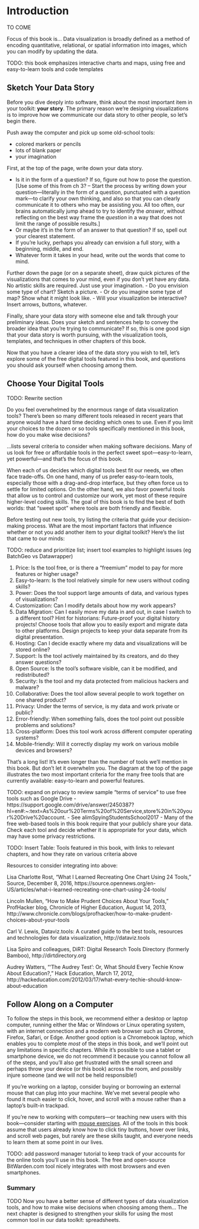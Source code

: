 # Introduction {#introduction}
TO COME

Focus of this book is... Data visualization is broadly defined as a method of encoding quantitative, relational, or spatial information into images, which you can modify by updating the data.

TODO: this book emphasizes interactive charts and maps, using free and easy-to-learn tools and code templates


## Sketch Your Data Story {- #sketch}
Before you dive deeply into software, think about the most important item in your toolkit: **your story**. The primary reason we're designing visualizations is to improve how we communicate our data story to other people, so let's begin there.

Push away the computer and pick up some old-school tools:

  - colored markers or pencils
  - lots of blank paper
  - your imagination

First, at the top of the page, write down your data story.

- Is it in the form of a question? If so, figure out how to pose the question. [Use some of this from ch 3? -- Start the process by writing down your question---literally in the form of a question, punctuated with a question mark---to clarify your own thinking, and also so that you can clearly communicate it to others who may be assisting you. All too often, our brains automatically jump ahead to try to identify the *answer*, without reflecting on the best way frame the *question* in a way that does not limit the range of possible results.]
- Or maybe it's in the form of an answer to that question? If so, spell out your clearest statement.
- If you're lucky, perhaps you already can envision a full story, with a beginning, middle, and end.
- Whatever form it takes in your head, write out the words that come to mind.

Further down the page (or on a separate sheet), draw quick pictures of the visualizations that comes to your mind, even if you don't yet have any data. No artistic skills are required. Just use your imagination.
- Do you envision some type of chart? Sketch a picture.
- Or do you imagine some type of map? Show what it might look like.
- Will your visualization be interactive? Insert arrows, buttons, whatever.

Finally, share your data story with someone else and talk through your preliminary ideas. Does your sketch and sentences help to convey the broader idea that you're trying to communicate? If so, this is one good sign that your data story is worth pursuing, with the visualization tools, templates, and techniques in other chapters of this book.

Now that you have a clearer idea of the data story you wish to tell, let's explore some of the free digital tools featured in this book, and questions you should ask yourself when choosing among them.

## Choose Your Digital Tools {- #choose}

TODO: Rewrite section

Do you feel overwhelmed by the enormous range of data visualization tools? There's been so many different tools released in recent years that anyone would have a hard time deciding which ones to use. Even if you limit your choices to the dozen or so tools specifically mentioned in this book, how do you make wise decisions?

...lists several criteria to consider when making software decisions. Many of us look for free or affordable tools in the perfect sweet spot---easy-to-learn, yet powerful---and that's the focus of this book.

When each of us decides which digital tools best fit our needs, we often face trade-offs. On one hand, many of us prefer easy-to-learn tools, especially those with a drag-and-drop interface, but they often force us to settle for limited options. On the other hand, we also favor powerful tools that allow us to control and customize our work, yet most of these require higher-level coding skills. The goal of this book is to find the best of both worlds: that "sweet spot" where tools are both friendly and flexible.

Before testing out new tools, try listing the criteria that guide your decision-making process. What are the most important factors that influence whether or not you add another item to your digital toolkit? Here's the list that came to our minds:

TODO: reduce and prioritize list; insert tool examples to highlight issues (eg BatchGeo vs Datawrapper)

1. Price: Is the tool free, or is there a “freemium” model to pay for more features or higher usage?
2. Easy-to-learn: Is the tool relatively simple for new users without coding skills?
3. Power: Does the tool support large amounts of data, and various types of visualizations?
4. Customization: Can I modify details about how my work appears?
5. Data Migration: Can I easily move my data in and out, in case I switch to a different tool? Hint for historians: Future-proof your digital history projects! Choose tools that allow you to easily export and migrate data to other platforms. Design projects to keep your data separate from its digital presentation.
6. Hosting: Can I decide exactly where my data and visualizations will be stored online?
7. Support: Is the tool actively maintained by its creators, and do they answer questions?
8. Open Source: Is the tool’s software visible, can it be modified, and redistributed?
9. Security: Is the tool and my data protected from malicious hackers and malware?
10. Collaborative: Does the tool allow several people to work together on one shared product?
11. Privacy: Under the terms of service, is my data and work private or public?
12. Error-friendly: When something fails, does the tool point out possible problems and solutions?
13. Cross-platform: Does this tool work across different computer operating systems?
14. Mobile-friendly: Will it correctly display my work on various mobile devices and browsers?

That's a long list! It's even longer than the number of tools we'll mention in this book. But don't let it overwhelm you. The diagram at the top of the page illustrates the two most important criteria for the many free tools that are currently available: easy-to-learn and powerful features.

TODO: expand on privacy to review sample "terms of service" to use free tools such as Google Drive
- https://support.google.com/drive/answer/2450387?hl=en#:~:text=As%20our%20Terms%20of%20Service,store%20in%20your%20Drive%20account.
- See alimSpyingStudentsSchool2017
- Many of the free web-based tools in this book require that your publicly share your data. Check each tool and decide whether it is appropriate for your data, which may have some privacy restrictions.


TODO: Insert Table: Tools featured in this book, with links to relevant chapters, and how they rate on various criteria above

Resources to consider integrating into above:

Lisa Charlotte Rost, “What I Learned Recreating One Chart Using 24 Tools,” Source, December 8, 2016, https://source.opennews.org/en-US/articles/what-i-learned-recreating-one-chart-using-24-tools/

Lincoln Mullen, "How to Make Prudent Choices About Your Tools," ProfHacker blog, Chronicle of Higher Education, August 14, 2013, http://www.chronicle.com/blogs/profhacker/how-to-make-prudent-choices-about-your-tools

Carl V. Lewis, Dataviz.tools: A curated guide to the best tools, resources and technologies for data visualization, http://dataviz.tools

Lisa Spiro and colleagues, DiRT: Digital Research Tools Directory (formerly Bamboo), http://dirtdirectory.org

Audrey Watters, “‘The Audrey Test’: Or, What Should Every Techie Know About Education?,” Hack Education, March 17, 2012, http://hackeducation.com/2012/03/17/what-every-techie-should-know-about-education

## Follow Along on a Computer {- #computer}
To follow the steps in this book, we recommend either a desktop or laptop computer, running either the Mac or Windows or Linux operating system, with an internet connection and a modern web browser such as Chrome, Firefox, Safari, or Edge. Another good option is a Chromebook laptop, which enables you to complete *most* of the steps in this book, and we'll point out any limitations in specific chapters. While it's possible to use a tablet or smartphone device, we do not recommend it because you cannot follow all of the steps, and you'll also get frustrated with the small screen and perhaps throw your device (or this book) across the room, and possibly injure someone (and we will not be held responsible!)

If you're working on a laptop, consider buying or borrowing an external mouse that can plug into your machine. We've met several people who found it much easier to click, hover, and scroll with a mouse rather than a laptop's built-in trackpad.

If you're new to working with computers---or teaching new users with this book---consider starting with [mouse exercises](http://www.pbclibrary.org/mousing/mousercise.htm). All of the tools in this book assume that users already know how to click tiny buttons, hover over links, and scroll web pages, but rarely are these skills taught, and everyone needs to learn them at some point in our lives.

<!-- TODO: I added the tips above because these are huge yet surmountable obstacles for many people I've worked with, especially older generations and incarcerated people. But I'm uncertain about the link to the mouse exercises. Perhaps I should tweet at public library staff and instructors to find better beginning resources? -->

TODO: add password manager tutorial to keep track of your accounts for the online tools you'll use in this book. The free and open-source BitWarden.com tool nicely integrates with most browsers and even smartphones.

### Summary {- #summary1}
TODO
Now you have a better sense of different types of data visualization tools, and how to make wise decisions when choosing among them...
The next chapter is designed to strengthen your skills for using the most common tool in our data toolkit: spreadsheets.

